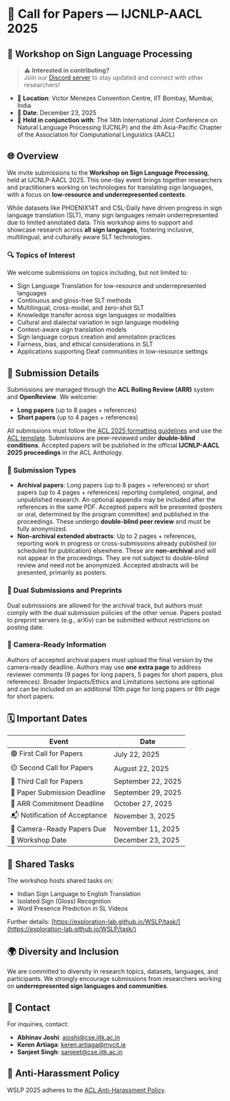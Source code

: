 <div
  style={{
    maxWidth: '900px',
    margin: '2.5rem auto',
    padding: '2rem 1.5rem',
    background: '#fff',
    borderRadius: '12px',
    boxShadow: '0 2px 8px #0001',
    fontFamily: 'Segoe UI, Tahoma, Geneva, Verdana, sans-serif',
    lineHeight: '1.6',
    color: '#333'
  }}
>

# 📢 Call for Papers — IJCNLP-AACL 2025

## 👐 Workshop on Sign Language Processing

> ⚠️ **Interested in contributing?**  
> Join our [Discord server](https://discord.gg/jGRFg3YV) to stay updated and connect with other researchers!

- 📍 **Location**: Victor Menezes Convention Centre, IIT Bombay, Mumbai, India  
- 📅 **Date**: December 23, 2025  
- 🤝 **Held in conjunction with**: The 14th International Joint Conference on Natural Language Processing (IJCNLP) and the 4th Asia-Pacific Chapter of the Association for Computational Linguistics (AACL)

## 🌐 Overview

We invite submissions to the **Workshop on Sign Language Processing**, held at IJCNLP-AACL 2025. This one-day event brings together researchers and practitioners working on technologies for translating sign languages, with a focus on **low-resource and underrepresented contexts**.

While datasets like PHOENIX14T and CSL-Daily have driven progress in sign language translation (SLT), many sign languages remain underrepresented due to limited annotated data. This workshop aims to support and showcase research across **all sign languages**, fostering inclusive, multilingual, and culturally aware SLT technologies.

### 🔍 Topics of Interest

We welcome submissions on topics including, but not limited to:

- Sign Language Translation for low-resource and underrepresented languages
- Continuous and gloss-free SLT methods
- Multilingual, cross-modal, and zero-shot SLT
- Knowledge transfer across sign languages or modalities
- Cultural and dialectal variation in sign language modeling
- Context-aware sign translation models
- Sign language corpus creation and annotation practices
- Fairness, bias, and ethical considerations in SLT
- Applications supporting Deaf communities in low-resource settings

## 📝 Submission Details

Submissions are managed through the **ACL Rolling Review (ARR)** system and **OpenReview**. We welcome:

- **Long papers** (up to 8 pages + references)
- **Short papers** (up to 4 pages + references)

All submissions must follow the [ACL 2025 formatting guidelines](https://acl-org.github.io/ACLPUB/formatting.html) and use the [ACL template](https://www.overleaf.com/latex/templates/association-for-computational-linguistics-acl-conference/jvxskxpnznfj). Submissions are peer-reviewed under **double-blind conditions**. Accepted papers will be published in the official **IJCNLP-AACL 2025 proceedings** in the ACL Anthology.



### 📄 Submission Types

- **Archival papers**: Long papers (up to 8 pages + references) or short papers (up to 4 pages + references) reporting completed, original, and unpublished research. An optional appendix may be included after the references in the same PDF. Accepted papers will be presented (posters or oral, determined by the program committee) and published in the proceedings. These undergo **double-blind peer review** and must be fully anonymized.
- **Non-archival extended abstracts**: Up to 2 pages + references, reporting work in progress or cross-submissions already published (or scheduled for publication) elsewhere. These are **non-archival** and will not appear in the proceedings. They are not subject to double-blind review and need not be anonymized. Accepted abstracts will be presented, primarily as posters.

### 🔄 Dual Submissions and Preprints

Dual submissions are allowed for the archival track, but authors must comply with the dual submission policies of the other venue. Papers posted to preprint servers (e.g., arXiv) can be submitted without restrictions on posting date.

### 📸 Camera-Ready Information

Authors of accepted archival papers must upload the final version by the camera-ready deadline. Authors may use **one extra page** to address reviewer comments (9 pages for long papers, 5 pages for short papers, plus references). Broader Impacts/Ethics and Limitations sections are optional and can be included on an additional 10th page for long papers or 6th page for short papers.

## 🗓 Important Dates

| Event                        | Date                          |
|------------------------------|-------------------------------|
| 🟢 First Call for Papers    | July 22, 2025                |
| 🟡 Second Call for Papers   | August 22, 2025              |
| 🔴 Third Call for Papers    | September 22, 2025           |
| 📄 Paper Submission Deadline| September 29, 2025          |
| 🤝 ARR Commitment Deadline  | October 27, 2025            |
| 📬 Notification of Acceptance| November 3, 2025            |
| 📸 Camera-Ready Papers Due  | November 11, 2025           |
| 📅 Workshop Date            | December 23, 2025           |

## 🧠 Shared Tasks

The workshop hosts shared tasks on:

- Indian Sign Language to English Translation
- Isolated Sign (Gloss) Recognition
- Word Presence Prediction in SL Videos

Further details: [https://exploration-lab.github.io/WSLP/task/](https://exploration-lab.github.io/WSLP/task/)


## 🌍 Diversity and Inclusion

We are committed to diversity in research topics, datasets, languages, and participants. We strongly encourage submissions from researchers working on **underrepresented sign languages and communities**.

## 📧 Contact

For inquiries, contact:   
- **Abhinav Joshi**: [ajoshi@cse.iitk.ac.in](mailto:ajoshi@cse.iitk.ac.in) 
- **Keren Artiaga**: [keren.artiaga@mycit.ie](mailto:keren.artiaga@mycit.ie)  
- **Sanjeet Singh**: [sanjeet@cse.iitk.ac.in](mailto:sanjeet@cse.iitk.ac.in)


## 🚨 Anti-Harassment Policy

WSLP 2025 adheres to the [ACL Anti-Harassment Policy](https://www.aclweb.org/adminwiki/index.php/Anti-Harassment_Policy).



</div>